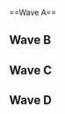 {{DISPLAYTITLE:Clutch City Clash: ''Melee'' Singles Pools}}{{SetGame|melee}}
{{tabs static
|name1=Overview
|link1=Clutch City Clash/1/Melee
|name2=Singles Pools
|link2=Clutch City Clash/1/Melee/Singles Pools
|name3=Singles Bracket
|link3=Clutch City Clash/1/Melee/Singles Bracket
|name4=Doubles Bracket
|link4=Clutch City Clash/1/Melee/Doubles Bracket
|This=2
}}<br/>
==Wave A==
{{Box|start|padding=2em}}
{{HiddenSort|===A1===}}
{{GroupTableStart |Bracket A1|width=300px}}
{{GroupTableSlot|Thoraxe|flag=us|win_m=4|lose_m=0|place=2|bg=up}}
{{GroupTableSlot|Anytime99|flag=us|win_m=4|lose_m=1|place=3|bg=stay}}
{{GroupTableSlot|rayzorium|flag=us|win_m=3|lose_m=1|place=3|bg=stay}}
{{GroupTableSlot|bobby big ballz|flag=us|win_m=3|lose_m=2|place=4|bg=down}}
{{GroupTableSlot|AKT|flag=us|win_m=3|lose_m=2|place=5|bg=down}}
{{GroupTableSlot|P2thedr|flag=us|win_m=3|lose_m=2|place=5|bg=down}}
{{GroupTableSlot|WhiskeyD|flag=us|win_m=2|lose_m=2|place=7|bg=down}}
{{GroupTableSlot|AirFair|flag=us|win_m=2|lose_m=2|place=7|bg=down}}
{{GroupTableSlot|pil0t|flag=us|win_m=1|lose_m=2|place=9|bg=down}}
{{GroupTableSlot|Pray|flag=us|win_m=1|lose_m=2|place=9|bg=down}}
{{GroupTableSlot|Whip|flag=us|win_m=1|lose_m=2|place=9|bg=down}}
{{GroupTableSlot|Liaem|flag=us|win_m=1|lose_m=2|place=9|bg=down}}
{{GroupTableSlot|Lodestar|flag=us|win_m=0|lose_m=2|place=13|bg=down}}
{{GroupTableSlot|Atom|flag=us|win_m=0|lose_m=2|place=13|bg=down}}
{{GroupTableSlot|charlemagne|flag=us|win_m=0|lose_m=2|place=13|bg=down}}
{{GroupTableSlot|Mech|flag=us|win_m=0|lose_m=2|place=13|bg=down}}
{{GroupTableEnd}}
{{Box|break|padding=2em}}

{{HiddenSort|===A2===}}
{{GroupTableStart |Bracket A2|width=300px}}
{{GroupTableSlot|Citrus|flag=us|win_m=4|lose_m=0|place=2|bg=up}}
{{GroupTableSlot|Tapsody|flag=us|win_m=4|lose_m=1|place=3|bg=stay}}
{{GroupTableSlot|Boamba|flag=us|win_m=3|lose_m=1|place=3|bg=stay}}
{{GroupTableSlot|Ploopy|flag=us|win_m=3|lose_m=2|place=4|bg=down}}
{{GroupTableSlot|shamp|flag=us|win_m=3|lose_m=2|place=5|bg=down}}
{{GroupTableSlot|Cross|flag=us|win_m=3|lose_m=2|place=5|bg=down}}
{{GroupTableSlot|Red|flag=us|win_m=2|lose_m=2|place=7|bg=down}}
{{GroupTableSlot|Dingding|flag=us|win_m=2|lose_m=2|place=7|bg=down}}
{{GroupTableSlot|Bunz|flag=us|win_m=1|lose_m=2|place=9|bg=down}}
{{GroupTableSlot|Cilan|flag=us|win_m=1|lose_m=2|place=9|bg=down}}
{{GroupTableSlot|herbmaster%|flag=us|win_m=1|lose_m=2|place=9|bg=down}}
{{GroupTableSlot|OGJanks|flag=|win_m=1|lose_m=2|place=9|bg=down}}
{{GroupTableSlot|Cheetos|flag=us|win_m=0|lose_m=2|place=13|bg=down}}
{{GroupTableSlot|Squeemos|flag=us|win_m=0|lose_m=2|place=13|bg=down}}
{{GroupTableSlot|Yuse|flag=us|win_m=0|lose_m=2|place=13|bg=down}}
{{GroupTableSlot|SDOC|flag=us|win_m=0|lose_m=2|place=13|bg=down}}
{{GroupTableEnd}}
{{Box|break|padding=2em}}

{{HiddenSort|===A3===}}
{{GroupTableStart |Bracket A3|width=300px}}
{{GroupTableSlot|Nerin|flag=us|win_m=4|lose_m=0|place=2|bg=up}}
{{GroupTableSlot|SpaceAnimalz.com|flag=us|win_m=4|lose_m=1|place=3|bg=stay}}
{{GroupTableSlot|JediJakeTheMystical|flag=us|win_m=3|lose_m=1|place=3|bg=stay}}
{{GroupTableSlot|Nihlus|flag=us|win_m=4|lose_m=2|place=4|bg=down}}
{{GroupTableSlot|El Duderino|flag=us|win_m=3|lose_m=2|place=5|bg=down}}
{{GroupTableSlot|pogo|flag=us|win_m=2|lose_m=2|place=5|bg=down}}
{{GroupTableSlot|Adust|flag=us|win_m=2|lose_m=2|place=7|bg=down}}
{{GroupTableSlot|Wombat|flag=us|win_m=2|lose_m=2|place=7|bg=down}}
{{GroupTableSlot|SchoolboyJ|flag=us|win_m=1|lose_m=2|place=9|bg=down}}
{{GroupTableSlot|FJT|flag=us|win_m=1|lose_m=2|place=9|bg=down}}
{{GroupTableSlot|Tyler|flag=us|win_m=1|lose_m=2|place=9|bg=down}}
{{GroupTableSlot|Prodigy|flag=us|win_m=1|lose_m=2|place=9|bg=down}}
{{GroupTableSlot|Lefty|flag=us|win_m=0|lose_m=2|place=13|bg=down}}
{{GroupTableSlot|Tw!nk|flag=us|win_m=0|lose_m=2|place=13|bg=down}}
{{GroupTableSlot|BourbonJr|flag=us|win_m=0|lose_m=2|place=13|bg=down}}
{{GroupTableSlot|Heavenlyflow|flag=us|win_m=0|lose_m=2|place=13|bg=down}}
{{GroupTableEnd}}
{{Box|break|padding=2em}}

{{HiddenSort|===A4===}}
{{GroupTableStart |Bracket A4|width=300px}}
{{GroupTableSlot|Dai|flag=us|win_m=3|lose_m=0|place=2|bg=up}}
{{GroupTableSlot|eet|flag=us|win_m=4|lose_m=1|place=3|bg=stay}}
{{GroupTableSlot|Noc|flag=us|win_m=3|lose_m=1|place=3|bg=stay}}
{{GroupTableSlot|Stormtrooper|flag=us|win_m=3|lose_m=2|place=4|bg=down}}
{{GroupTableSlot|Atlas|flag=us|win_m=3|lose_m=2|place=5|bg=down}}
{{GroupTableSlot|Lucidity|flag=us|win_m=3|lose_m=2|place=5|bg=down}}
{{GroupTableSlot|OceanMan|flag=us|win_m=2|lose_m=2|place=7|bg=down}}
{{GroupTableSlot|Chikin|flag=us|win_m=1|lose_m=2|place=7|bg=down}}
{{GroupTableSlot|The P-Diddler|flag=us|win_m=1|lose_m=2|place=9|bg=down}}
{{GroupTableSlot|Prozac|flag=us|win_m=1|lose_m=2|place=9|bg=down}}
{{GroupTableSlot|Jack Frost|flag=us|win_m=1|lose_m=2|place=9|bg=down}}
{{GroupTableSlot|sedrader|flag=us|win_m=1|lose_m=2|place=9|bg=down}}
{{GroupTableSlot|JV4LF|flag=us|win_m=0|lose_m=2|place=13|bg=down}}
{{GroupTableSlot|dooi|flag=us|win_m=0|lose_m=2|place=13|bg=down}}
{{GroupTableSlot|Kitab|flag=us|win_m=0|lose_m=2|place=13|bg=down}}
{{GroupTableEnd}}
{{Box|end}}

==Wave B==
{{Box|start|padding=2em}}
{{HiddenSort|===B1===}}
{{GroupTableStart |Bracket B1|width=300px}}
{{GroupTableSlot|Tuesday|flag=us|win_m=4|lose_m=0|place=2|bg=up}}
{{GroupTableSlot|Cuno|flag=us|win_m=4|lose_m=1|place=3|bg=stay}}
{{GroupTableSlot|BLOCKHEAD|flag=us|win_m=3|lose_m=1|place=3|bg=stay}}
{{GroupTableSlot|Xeno|flag=us|win_m=3|lose_m=2|place=4|bg=down}}
{{GroupTableSlot|AzureFlame|flag=us|win_m=3|lose_m=2|place=5|bg=down}}
{{GroupTableSlot|Alex Kidd|flag=us|win_m=3|lose_m=2|place=5|bg=down}}
{{GroupTableSlot|Briscoe|flag=us|win_m=2|lose_m=2|place=7|bg=down}}
{{GroupTableSlot|panny|flag=us|win_m=2|lose_m=2|place=7|bg=down}}
{{GroupTableSlot|Macdslover|flag=us|win_m=1|lose_m=2|place=9|bg=down}}
{{GroupTableSlot|Fice|flag=us|win_m=1|lose_m=2|place=9|bg=down}}
{{GroupTableSlot|American Brav0|flag=us|win_m=1|lose_m=2|place=9|bg=down}}
{{GroupTableSlot|BCBandit|flag=us|win_m=1|lose_m=2|place=9|bg=down}}
{{GroupTableSlot|Groove Crusader|flag=us|win_m=0|lose_m=2|place=13|bg=down}}
{{GroupTableSlot|Butler|flag=us|win_m=0|lose_m=2|place=13|bg=down}}
{{GroupTableSlot|SanjayPanini|flag=us|win_m=0|lose_m=2|place=13|bg=down}}
{{GroupTableSlot|HANDBANANA|flag=us|win_m=0|lose_m=2|place=13|bg=down}}
{{GroupTableEnd}}
{{Box|break|padding=2em}}

{{HiddenSort|===B2===}}
{{GroupTableStart |Bracket B2|width=300px}}
{{GroupTableSlot|SkillJKfalco|flag=us|win_m=4|lose_m=0|place=2|bg=up}}
{{GroupTableSlot|Legion|flag=us|win_m=5|lose_m=1|place=3|bg=stay}}
{{GroupTableSlot|Rogee|flag=us|win_m=3|lose_m=1|place=3|bg=stay}}
{{GroupTableSlot|Ringler|flag=us|win_m=3|lose_m=2|place=4|bg=down}}
{{GroupTableSlot|Juice|flag=us|win_m=3|lose_m=2|place=5|bg=down}}
{{GroupTableSlot|Panda|flag=us|win_m=2|lose_m=2|place=5|bg=down}}
{{GroupTableSlot|Boxer|flag=us|win_m=2|lose_m=2|place=7|bg=down}}
{{GroupTableSlot|minymidge|flag=us|win_m=2|lose_m=2|place=7|bg=down}}
{{GroupTableSlot|JesusGoesToProm|flag=us|win_m=1|lose_m=2|place=9|bg=down}}
{{GroupTableSlot|Tj combo|flag=us|win_m=1|lose_m=2|place=9|bg=down}}
{{GroupTableSlot|theroy734|flag=us|win_m=1|lose_m=2|place=9|bg=down}}
{{GroupTableSlot|Young Will|flag=us|win_m=1|lose_m=2|place=9|bg=down}}
{{GroupTableSlot|SORD|flag=us|win_m=0|lose_m=2|place=13|bg=down}}
{{GroupTableSlot|Cuffy|flag=us|win_m=0|lose_m=2|place=13|bg=down}}
{{GroupTableSlot|Zytral|flag=us|win_m=0|lose_m=2|place=13|bg=down}}
{{GroupTableSlot|Murrkin|flag=us|win_m=0|lose_m=2|place=13|bg=down}}
{{GroupTableEnd}}
{{Box|break|padding=2em}}

{{HiddenSort|===B3===}}
{{GroupTableStart |Bracket B3|width=300px}}
{{GroupTableSlot|Ginta|flag=us|win_m=4|lose_m=0|place=2|bg=up}}
{{GroupTableSlot|XII|flag=us|win_m=4|lose_m=1|place=3|bg=stay}}
{{GroupTableSlot|KM|flag=us|win_m=3|lose_m=1|place=3|bg=stay}}
{{GroupTableSlot|MarVeL|flag=us|win_m=4|lose_m=2|place=4|bg=down}}
{{GroupTableSlot|Linus|flag=us|win_m=3|lose_m=2|place=5|bg=down}}
{{GroupTableSlot|Big Dick Bandit|flag=us|win_m=2|lose_m=2|place=5|bg=down}}
{{GroupTableSlot|Vic Vinegar|flag=us|win_m=2|lose_m=2|place=7|bg=down}}
{{GroupTableSlot|CFH|flag=us|win_m=2|lose_m=2|place=7|bg=down}}
{{GroupTableSlot|Slap|flag=us|win_m=1|lose_m=2|place=9|bg=down}}
{{GroupTableSlot|Barry Allen|flag=us|win_m=1|lose_m=2|place=9|bg=down}}
{{GroupTableSlot|Lysid|flag=us|win_m=1|lose_m=2|place=9|bg=down}}
{{GroupTableSlot|Bleh27|flag=us|win_m=1|lose_m=2|place=9|bg=down}}
{{GroupTableSlot|SirDunx|flag=us|win_m=0|lose_m=2|place=13|bg=down}}
{{GroupTableSlot|Perfect Light|flag=us|win_m=0|lose_m=2|place=13|bg=down}}
{{GroupTableSlot|MissesMcCloud|flag=us|win_m=0|lose_m=2|place=13|bg=down}}
{{GroupTableSlot|Mouf|flag=us|win_m=0|lose_m=2|place=13|bg=down}}
{{GroupTableEnd}}
{{Box|break|padding=2em}}

{{HiddenSort|===B4===}}
{{GroupTableStart |Bracket B4|width=300px}}
{{GroupTableSlot|Jonjon|flag=us|win_m=4|lose_m=0|place=2|bg=up}}
{{GroupTableSlot|Mijo!|flag=us|win_m=4|lose_m=1|place=3|bg=stay}}
{{GroupTableSlot|JF|flag=us|win_m=3|lose_m=1|place=3|bg=stay}}
{{GroupTableSlot|Kamikaze|flag=us|win_m=3|lose_m=2|place=4|bg=down}}
{{GroupTableSlot|Sourdough|flag=us|win_m=3|lose_m=2|place=5|bg=down}}
{{GroupTableSlot|Shiki|flag=us|win_m=3|lose_m=2|place=5|bg=down}}
{{GroupTableSlot|12YearsDungeon|flag=us|win_m=2|lose_m=2|place=7|bg=down}}
{{GroupTableSlot|Lama|flag=us|win_m=2|lose_m=2|place=7|bg=down}}
{{GroupTableSlot|rockNturtle|flag=us|win_m=1|lose_m=2|place=9|bg=down}}
{{GroupTableSlot|Paradox|flag=us|win_m=1|lose_m=2|place=9|bg=down}}
{{GroupTableSlot|Cemith|flag=us|win_m=1|lose_m=2|place=9|bg=down}}
{{GroupTableSlot|JeffSphere|flag=us|win_m=1|lose_m=2|place=9|bg=down}}
{{GroupTableSlot|Shanazz|flag=us|win_m=0|lose_m=2|place=13|bg=down}}
{{GroupTableSlot|Brendy|flag=us|win_m=0|lose_m=2|place=13|bg=down}}
{{GroupTableSlot|Rufio|flag=us|win_m=0|lose_m=2|place=13|bg=down}}
{{GroupTableSlot|LOLimAcat|flag=us|win_m=0|lose_m=2|place=13|bg=down}}
{{GroupTableEnd}}
{{Box|end}}

==Wave C==
{{Box|start|padding=2em}}
{{HiddenSort|===C1===}}
{{GroupTableStart |Bracket C1|width=300px}}
{{GroupTableSlot|Strawhat|flag=us|win_m=4|lose_m=0|place=2|bg=up}}
{{GroupTableSlot|Jaywalker|flag=us|win_m=4|lose_m=1|place=3|bg=stay}}
{{GroupTableSlot|Rick|flag=us|win_m=3|lose_m=1|place=3|bg=stay}}
{{GroupTableSlot|Kohai|flag=us|win_m=3|lose_m=2|place=4|bg=down}}
{{GroupTableSlot|Lectril|flag=us|win_m=3|lose_m=2|place=5|bg=down}}
{{GroupTableSlot|KinGly|flag=us|win_m=3|lose_m=2|place=5|bg=down}}
{{GroupTableSlot|SlapChopChamp|flag=us|win_m=2|lose_m=2|place=7|bg=down}}
{{GroupTableSlot|NKA|flag=us|win_m=2|lose_m=2|place=7|bg=down}}
{{GroupTableSlot|Ramrow|flag=us|win_m=1|lose_m=2|place=9|bg=down}}
{{GroupTableSlot|BitterKing|flag=us|win_m=1|lose_m=2|place=9|bg=down}}
{{GroupTableSlot|Trash|flag=us|win_m=1|lose_m=2|place=9|bg=down}}
{{GroupTableSlot|Zach|flag=us|win_m=1|lose_m=2|place=9|bg=down}}
{{GroupTableSlot|Leezy|flag=us|win_m=0|lose_m=2|place=13|bg=down}}
{{GroupTableSlot|Tails|flag=us|win_m=0|lose_m=2|place=13|bg=down}}
{{GroupTableSlot|Phazon|flag=us|win_m=0|lose_m=2|place=13|bg=down}}
{{GroupTableSlot|Daffle|flag=af|win_m=0|lose_m=2|place=13|bg=down}}
{{GroupTableEnd}}
{{Box|break|padding=2em}}

{{HiddenSort|===C2===}}
{{GroupTableStart |Bracket C2|width=300px}}
{{GroupTableSlot|Skeith|flag=us|win_m=4|lose_m=0|place=2|bg=up}}
{{GroupTableSlot|Woogity Wu|flag=us|win_m=4|lose_m=1|place=3|bg=stay}}
{{GroupTableSlot|GulfCoastBrian|flag=us|win_m=3|lose_m=1|place=3|bg=stay}}
{{GroupTableSlot|Ungiven|flag=us|win_m=4|lose_m=2|place=4|bg=down}}
{{GroupTableSlot|Braev|flag=us|win_m=3|lose_m=2|place=5|bg=down}}
{{GroupTableSlot|GlibbyGlobby|flag=us|win_m=2|lose_m=2|place=5|bg=down}}
{{GroupTableSlot|Mega|flag=us|win_m=2|lose_m=2|place=7|bg=down}}
{{GroupTableSlot|Nack|flag=us|win_m=2|lose_m=2|place=7|bg=down}}
{{GroupTableSlot|Guerrilla|flag=us|win_m=1|lose_m=2|place=9|bg=down}}
{{GroupTableSlot|N3oN|flag=us|win_m=1|lose_m=2|place=9|bg=down}}
{{GroupTableSlot|Espi|flag=us|win_m=1|lose_m=2|place=9|bg=down}}
{{GroupTableSlot|Burgher Earl|flag=us|win_m=1|lose_m=2|place=9|bg=down}}
{{GroupTableSlot|DBat|flag=us|win_m=0|lose_m=2|place=13|bg=down}}
{{GroupTableSlot|Dave|flag=us|win_m=0|lose_m=2|place=13|bg=down}}
{{GroupTableSlot|iko|flag=us|win_m=0|lose_m=2|place=13|bg=down}}
{{GroupTableSlot|Brentos|flag=us|win_m=0|lose_m=2|place=13|bg=down}}
{{GroupTableEnd}}
{{Box|break|padding=2em}}

{{HiddenSort|===C3===}}
{{GroupTableStart |Bracket C3|width=300px}}
{{GroupTableSlot|Aero|flag=us|win_m=4|lose_m=0|place=2|bg=up}}
{{GroupTableSlot|Chandy|flag=us|win_m=5|lose_m=1|place=3|bg=stay}}
{{GroupTableSlot|RobbyK|flag=us|win_m=3|lose_m=1|place=3|bg=stay}}
{{GroupTableSlot|C-Bass|flag=us|win_m=3|lose_m=2|place=4|bg=down}}
{{GroupTableSlot|ChrisRN|flag=us|win_m=3|lose_m=2|place=5|bg=down}}
{{GroupTableSlot|Spood|flag=us|win_m=2|lose_m=2|place=5|bg=down}}
{{GroupTableSlot|camgirl|flag=us|win_m=2|lose_m=2|place=7|bg=down}}
{{GroupTableSlot|Habi|flag=us|win_m=2|lose_m=2|place=7|bg=down}}
{{GroupTableSlot|Simba|flag=us|win_m=1|lose_m=2|place=9|bg=down}}
{{GroupTableSlot|Yushin|flag=us|win_m=1|lose_m=2|place=9|bg=down}}
{{GroupTableSlot|Undefined|flag=mx|win_m=1|lose_m=2|place=9|bg=down}}
{{GroupTableSlot|Spamus|flag=us|win_m=1|lose_m=2|place=9|bg=down}}
{{GroupTableSlot|Beastly|flag=us|win_m=0|lose_m=2|place=13|bg=down}}
{{GroupTableSlot|Bass|flag=us|win_m=0|lose_m=2|place=13|bg=down}}
{{GroupTableSlot|Kandyman|flag=us|win_m=0|lose_m=2|place=13|bg=down}}
{{GroupTableSlot|CaRai|flag=us|win_m=0|lose_m=2|place=13|bg=down}}
{{GroupTableEnd}}
{{Box|break|padding=2em}}

{{HiddenSort|===C4===}}
{{GroupTableStart |Bracket C4|width=300px}}
{{GroupTableSlot|LK|flag=pr|win_m=4|lose_m=0|place=2|bg=up}}
{{GroupTableSlot|BestfriendJohn|flag=us|win_m=5|lose_m=1|place=3|bg=stay}}
{{GroupTableSlot|Dinowulf|flag=us|win_m=3|lose_m=1|place=3|bg=stay}}
{{GroupTableSlot|Volume|flag=us|win_m=3|lose_m=2|place=4|bg=down}}
{{GroupTableSlot|SkullKid|flag=us|win_m=3|lose_m=2|place=5|bg=down}}
{{GroupTableSlot|Worth|flag=us|win_m=2|lose_m=2|place=5|bg=down}}
{{GroupTableSlot|Smatty|flag=us|win_m=2|lose_m=2|place=7|bg=down}}
{{GroupTableSlot|Lgt|flag=us|win_m=2|lose_m=2|place=7|bg=down}}
{{GroupTableSlot|TieDyeGuy|flag=|win_m=1|lose_m=2|place=9|bg=down}}
{{GroupTableSlot|Gilby|flag=us|win_m=1|lose_m=2|place=9|bg=down}}
{{GroupTableSlot|Waltz|flag=us|win_m=1|lose_m=2|place=9|bg=down}}
{{GroupTableSlot|Locksmith|flag=us|win_m=1|lose_m=2|place=9|bg=down}}
{{GroupTableSlot|Cheeftain|flag=us|win_m=0|lose_m=2|place=13|bg=down}}
{{GroupTableSlot|Passion|flag=us|win_m=0|lose_m=2|place=13|bg=down}}
{{GroupTableSlot|Ramenator|flag=us|win_m=0|lose_m=2|place=13|bg=down}}
{{GroupTableSlot|Shabba|flag=|win_m=0|lose_m=2|place=13|bg=down}}
{{GroupTableEnd}}
{{Box|end}}

==Wave D==
{{Box|start|padding=2em}}
{{HiddenSort|===D1===}}
{{GroupTableStart |Bracket D1|width=300px}}
{{GroupTableSlot|Trademark|flag=us|win_m=4|lose_m=0|place=2|bg=up}}
{{GroupTableSlot|Salt|flag=us|win_m=4|lose_m=1|place=3|bg=stay}}
{{GroupTableSlot|Dawn|flag=us|win_m=2|lose_m=1|place=3|bg=stay}}
{{GroupTableSlot|CoxMcCox|flag=us|win_m=4|lose_m=2|place=4|bg=down}}
{{GroupTableSlot|iStock|flag=us|win_m=3|lose_m=2|place=5|bg=down}}
{{GroupTableSlot|Just Tyler|flag=us|win_m=2|lose_m=2|place=5|bg=down}}
{{GroupTableSlot|Gelp|flag=us|win_m=2|lose_m=2|place=7|bg=down}}
{{GroupTableSlot|LealMobile|flag=us|win_m=2|lose_m=2|place=7|bg=down}}
{{GroupTableSlot|King Boolean|flag=us|win_m=1|lose_m=2|place=9|bg=down}}
{{GroupTableSlot|JTK|flag=us|win_m=1|lose_m=2|place=9|bg=down}}
{{GroupTableSlot|Bombchu|flag=us|win_m=1|lose_m=2|place=9|bg=down}}
{{GroupTableSlot|TX Toast|flag=us|win_m=0|lose_m=2|place=9|bg=down}}
{{GroupTableSlot|zachimon|flag=us|win_m=0|lose_m=2|place=13|bg=down}}
{{GroupTableSlot|SmashPhantom|flag=us|win_m=0|lose_m=2|place=13|bg=down}}
{{GroupTableSlot|Adrenaline|flag=us|win_m=0|lose_m=2|place=13|bg=down}}
{{GroupTableEnd}}
{{Box|break|padding=2em}}

{{HiddenSort|===D2===}}
{{GroupTableStart |Bracket D2|width=300px}}
{{GroupTableSlot|Armand|flag=us|win_m=4|lose_m=0|place=2|bg=up}}
{{GroupTableSlot|Zhea|flag=us|win_m=4|lose_m=1|place=3|bg=stay}}
{{GroupTableSlot|Bananas|flag=us|win_m=3|lose_m=1|place=3|bg=stay}}
{{GroupTableSlot|hestoned|flag=us|win_m=4|lose_m=2|place=4|bg=down}}
{{GroupTableSlot|#REKT|flag=us|win_m=3|lose_m=2|place=5|bg=down}}
{{GroupTableSlot|Blake|flag=us|win_m=2|lose_m=2|place=5|bg=down}}
{{GroupTableSlot|DaZ|flag=us|win_m=2|lose_m=2|place=7|bg=down}}
{{GroupTableSlot|Exotonic|flag=us|win_m=2|lose_m=2|place=7|bg=down}}
{{GroupTableSlot|Ox|flag=us|win_m=1|lose_m=2|place=9|bg=down}}
{{GroupTableSlot|Pook|flag=us|win_m=1|lose_m=2|place=9|bg=down}}
{{GroupTableSlot|Dime|flag=us|win_m=1|lose_m=2|place=9|bg=down}}
{{GroupTableSlot|Krell|flag=us|win_m=1|lose_m=2|place=9|bg=down}}
{{GroupTableSlot|Claymore|flag=us|win_m=0|lose_m=2|place=13|bg=down}}
{{GroupTableSlot|Pixel Beat|flag=us|win_m=0|lose_m=2|place=13|bg=down}}
{{GroupTableSlot|Xariot|flag=us|win_m=0|lose_m=2|place=13|bg=down}}
{{GroupTableSlot|slugimus|flag=us|win_m=0|lose_m=2|place=13|bg=down}}
{{GroupTableEnd}}
{{Box|break|padding=2em}}

{{HiddenSort|===D3===}}
{{GroupTableStart |Bracket D3|width=300px}}
{{GroupTableSlot|WaterlessFishie|flag=us|win_m=4|lose_m=0|place=2|bg=up}}
{{GroupTableSlot|Snowy|flag=us|win_m=4|lose_m=1|place=3|bg=stay}}
{{GroupTableSlot|Alex|flag=us|win_m=3|lose_m=1|place=3|bg=stay}}
{{GroupTableSlot|Pip|flag=us|win_m=3|lose_m=2|place=4|bg=down}}
{{GroupTableSlot|Wolfeye|flag=us|win_m=3|lose_m=2|place=5|bg=down}}
{{GroupTableSlot|the lil d that could|flag=us|win_m=3|lose_m=2|place=5|bg=down}}
{{GroupTableSlot|Ochoa_97|flag=us|win_m=2|lose_m=2|place=7|bg=down}}
{{GroupTableSlot|p2|flag=us|win_m=2|lose_m=2|place=7|bg=down}}
{{GroupTableSlot|ham|flag=us|win_m=1|lose_m=2|place=9|bg=down}}
{{GroupTableSlot|Blizzy Nuggs|flag=us|win_m=1|lose_m=2|place=9|bg=down}}
{{GroupTableSlot|Nubpai|flag=us|win_m=1|lose_m=2|place=9|bg=down}}
{{GroupTableSlot|KiTY|flag=us|win_m=1|lose_m=2|place=9|bg=down}}
{{GroupTableSlot|Gree|flag=us|win_m=0|lose_m=2|place=13|bg=down}}
{{GroupTableSlot|malachite|flag=us|win_m=0|lose_m=2|place=13|bg=down}}
{{GroupTableSlot|banana|flag=us|win_m=0|lose_m=2|place=13|bg=down}}
{{GroupTableSlot|QueueSS|flag=us|win_m=0|lose_m=2|place=13|bg=down}}
{{GroupTableEnd}}
{{Box|break|padding=2em}}

{{HiddenSort|===D4===}}
{{GroupTableStart |Bracket D4|width=300px}}
{{GroupTableSlot|ALP|flag=us|win_m=4|lose_m=0|place=2|bg=up}}
{{GroupTableSlot|Trap|flag=us|win_m=4|lose_m=1|place=3|bg=stay}}
{{GroupTableSlot|TheVelvetMarmot|flag=us|win_m=3|lose_m=1|place=3|bg=stay}}
{{GroupTableSlot|Tanooki|flag=us|win_m=4|lose_m=2|place=4|bg=down}}
{{GroupTableSlot|typo|flag=us|win_m=3|lose_m=2|place=5|bg=down}}
{{GroupTableSlot|Ein|flag=us|win_m=2|lose_m=2|place=5|bg=down}}
{{GroupTableSlot|Tainted|flag=us|win_m=2|lose_m=2|place=7|bg=down}}
{{GroupTableSlot|mindlessperson|flag=us|win_m=2|lose_m=2|place=7|bg=down}}
{{GroupTableSlot|Kidney|flag=us|win_m=1|lose_m=2|place=9|bg=down}}
{{GroupTableSlot|Anime|flag=us|win_m=1|lose_m=2|place=9|bg=down}}
{{GroupTableSlot|Honk|flag=us|win_m=1|lose_m=2|place=9|bg=down}}
{{GroupTableSlot|PaoloTheDon|flag=us|win_m=1|lose_m=2|place=9|bg=down}}
{{GroupTableSlot|Point_|flag=us|win_m=0|lose_m=2|place=13|bg=down}}
{{GroupTableSlot|Queso|flag=us|win_m=0|lose_m=2|place=13|bg=down}}
{{GroupTableSlot|Bean|flag=us|win_m=0|lose_m=2|place=13|bg=down}}
{{GroupTableSlot|Bagel|flag=us|win_m=0|lose_m=2|place=13|bg=down}}
{{GroupTableEnd}}
{{Box|end}}
